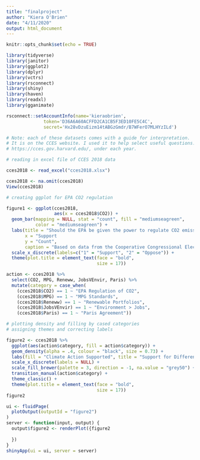 ```yaml
---
title: "finalproject"
author: "Kiera O'Brien"
date: "4/11/2020"
output: html_document
---
```


```r
knitr::opts_chunk$set(echo = TRUE)

library(tidyverse)
library(janitor)
library(ggplot2)
library(dplyr)
library(vctrs)
library(rsconnect)
library(shiny)
library(haven)
library(readxl)
library(gganimate)

rsconnect::setAccountInfo(name='kieraobrien',
			  token='D36A6A60ACFFD2CA1CB5F3ED10FE5C4C',
			  secret='Hx28vDzuEizm14tABGzGmdr/B7WFerO7MLHYzILd')
```

``` r

# Note: each of these datasets comes with a guide for interpretation.
# It is on the CCES website. I used it to help select useful questions.
# https://cces.gov.harvard.edu/, under each year. 

# reading in excel file of CCES 2018 data

cces2018 <- read_excel("cces2018.xlsx")

cces2018 <- na.omit(cces2018)
View(cces2018)
```

``` r

# creating ggplot for EPA CO2 regulation

figure1 <- ggplot(cces2018, 
                  aes(x = cces2018$CO2)) + 
  geom_bar(mapping = NULL, stat = "count", fill = "mediumseagreen", 
           color = "mediumseagreen") + 
  labs(title = "Should the EPA be given the power to regulate CO2 emissions?", 
       x = "Support                                                                Oppose", 
       y = "Count", 
       caption = "Based on data from the Cooperative Congressional Election Study, 2018") + 
  scale_x_discrete(labels=c("1" = "Support", "2" = "Oppose")) + 
  theme(plot.title = element_text(face = "bold", 
                                  size = 17))
```

```r

action <- cces2018 %>%
  select(CO2, MPG, Reneww, JobsVEnvir, Paris) %>%
  mutate(category = case_when(
    (cces2018$CO2) == 1 ~ "EPA Regulation of CO2",
    (cces2018$MPG) == 1 ~ "MPG Standards",
    (cces2018$Reneww) == 1 ~ "Renewable Portfolios",
    (cces2018$JobsVEnvir) == 1 ~ "Environment > Jobs",
    (cces2018$Paris) == 1 ~ "Paris Agreement"))

# plotting density and filling by cased categories
# assigning themes and correcting labels

figure2 <- cces2018 %>%  
  ggplot(aes(action$category, fill = action$category)) +
  geom_density(alpha = .4, colour = "black", size = 0.73) +
  labs(fill = "Climate Action Supported", title = "Support for Different Climate Actions at the Federal Level", x = "Climate Action Supported", y = "Support Relative to Other Actions", caption = "Data from the Cooperative Congressional Election Study (2018)") + 
  scale_x_discrete(labels = NULL) +
  scale_fill_brewer(palette = 3, direction = -1, na.value = "grey50") + 
  transition_manual(action$category) +
  theme_classic() + 
  theme(plot.title = element_text(face = "bold", 
                                  size = 17))
figure2
```

``` r

ui <- fluidPage(
  plotOutput(outputId = "figure2")
)
server <- function(input, output) {
  output$figure2 <- renderPlot({figure2
    
  })
}
shinyApp(ui = ui, server = server)
```
